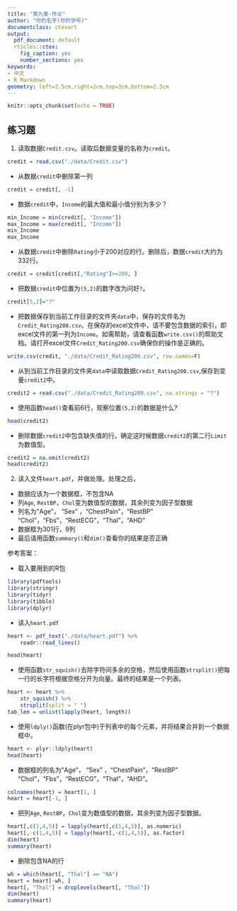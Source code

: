 ---
title: "第九章-作业"
author: "你的名字(你的学号)"
documentclass: ctexart
output:
  pdf_document: default
  rticles::ctex:
    fig_caption: yes
    number_sections: yes
keywords:
- 中文
- R Markdown
geometry: left=2.5cm,right=2cm,top=3cm,bottom=2.5cm
---


```{r setup, include=FALSE}
knitr::opts_chunk$set(echo = TRUE)
```

## 练习题

1. 读取数据`Credit.csv`。读取后数据变量的名称为`credit`。
```{r}
credit = read.csv("./data/Credit.csv")
```
- 从数据`credit`中删除第一列
```{r}
credit = credit[, -1]
```
- 数据`credit`中，`Income`的最大值和最小值分别为多少？
```{r}
min_Income = min(credit[, "Income"])
max_Income = max(credit[, "Income"])
min_Income
max_Income
```
- 从数据`credit`中删除`Rating`小于200对应的行。删除后，数据`credit`大约为332行。
```{r}
credit = credit[credit[,"Rating"]>=200, ]
```

- 把数据`credit`中位置为`(5,2)`的数字改为问好`?`。
```{r}
credit[5,2]="?"
```

- 把数据保存到当前工作目录的文件夹`data`中，保存的文件名为`Credit_Rating200.csv`。在保存的excel文件中，请不要包含数据的索引，即excel文件的第一列为`Income`。如需帮助，请查看函数`write.csv()`的帮助文档。请打开excel文件`Credit_Rating200.csv`确保你的操作是正确的。
```{r}
write.csv(credit, "./data/Credit_Rating200.csv", row.names=F)
```

- 从到当前工作目录的文件夹`data`中读取数据`Credit_Rating200.csv`,保存到变量`credit2`中。
```{r}
credit2 = read.csv("./data/Credit_Rating200.csv", na.strings = "?")
```
- 使用函数`head()`查看前6行，观察位置`(5,2)`的数据是什么?
```{r}
head(credit2)
```

- 删除数据`credit2`中包含缺失值的行。确定这时候数据`credit2`的第二行`Limit`为数值型。
```{r}
credit2 = na.omit(credit2)
head(credit2)
```
    
2. 读入文件`heart.pdf`，并做处理。处理之后，

- 数据应该为一个数据框，不包含NA
- 列`Age`, `RestBP`，`Chol`变为数值型的数据，其余列变为因子型数据
- 列名为"Age"， "Sex" ，"ChestPain"，"RestBP"    "Chol"，"Fbs"，"RestECG"，"Thal"，"AHD"
- 数据框为301行，9列
- 最后请用函数`summary()`和`dim()`查看你的结果是否正确

参考答案：

- 载入要用到的R包
```{r message=F, warning=F}
library(pdftools)
library(stringr)
library(tidyr)
library(tibble)
library(dplyr)
```

- 读入`heart.pdf`
```{r}
heart <- pdf_text("./data/heart.pdf") %>% 
    readr::read_lines()

head(heart)
```

- 使用函数`str_squish()`去除字符间多余的空格，然后使用函数`strsplit()`把每一行的长字符根据空格分开为向量。最终的结果是一个列表。
```{r}
heart <- heart %>% 
    str_squish() %>% 
    strsplit(split = " ")
tab_len = unlist(lapply(heart, length))
```

- 使用`ldply()`函数(在plyr包中)于列表中的每个元素，并将结果合并到一个数据框中。
```{r}
heart <- plyr::ldply(heart)
head(heart)
```

- 数据框的列名为"Age"， "Sex" ，"ChestPain"，"RestBP"    "Chol"，"Fbs"，"RestECG"，"Thal"，"AHD"。
```{r}
colnames(heart) = heart[1, ]
heart = heart[-1, ]
```



- 把列`Age`, `RestBP`，`Chol`变为数值型的数据，其余列变为因子型数据。
```{r}
heart[,c(1,4,5)] = lapply(heart[,c(1,4,5)], as.numeric)
heart[,-c(1,4,5)] = lapply(heart[,-c(1,4,5)], as.factor)
dim(heart)
summary(heart)
```
- 删除包含NA的行
```{r}
wh = which(heart[, "Thal"] == "NA")
heart = heart[-wh, ]
heart[, "Thal"] = droplevels(heart[, "Thal"])
dim(heart)
summary(heart)
```



